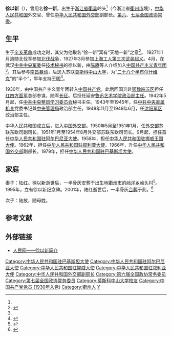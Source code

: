 {{Infobox Officeholder
|图像    = 
|图像大小= 
|图像说明= 
|届次1     = 
|职务1     = 
|就任日期1 = 
|卸任日期1 = 
|前任1     = 
|继任1     = 
|届次2     = 
|职务2     = 
|就任日期2 = 
|卸任日期2 = 
|前任2     = 
|继任2     = 
|届次3     = 
|职务3     = 
|就任日期3 = 
|卸任日期3 = 
|前任3     = 
|继任3     = 
|届次4     = 
|职务4     = 
|就任日期4 = 
|卸任日期4 = 
|前任4     = 
|继任4     = 
|届次5     = 
|职务5     = 
|就任日期5 = 
|卸任日期5 = 
|前任5     = 
|继任5     = 
|届次6     = 
|职务6     = 
|就任日期6 = 
|卸任日期6 = 
|前任6     = 
|继任6     = 
|届次7     = 
|职务7     = 
|就任日期7 = 
|卸任日期7 = 
|前任7     = 
|继任7     = 
|届次8     = 
|职务8     = 
|就任日期8 = 
|卸任日期8 = 
|前任8     = 
|继任8     = 
|姓名    = 徐以新
|原名    = 徐一新（曾用名）
|字  = 
|号  = 
|籍贯    = [[浙江省|浙江省]][[衢县|衢县]]
|出生日期= {{Birth date|1911|11|14}}
|出生地点= {{QING}}[[浙江省|浙江省]][[衢县|衢县]]
|逝世日期= {{Death date and age|1994|12|30|1911|11|14}}
|逝世地点= {{CHN}}[[北京市|北京市]]
|居处    = 
|安葬地点=[[北京市|北京市]][[八宝山革命公墓|八宝山革命公墓]]<br>[[浙江省|浙江省]][[衢州市|衢州市]][[岭洋乡|岭洋乡]]岭头村
|政党    = {{CPC}}（1930年－）
|职业    = 外交官
|父母    = 
|配偶    = 陆红
|子女    = 长子：不详<br>次子：陆放（1945年7月－）
|亲属    = 
|宗教信仰 = 
|专业    = 
|母校    = 
|网站    = 
|签名    = 
|脚注    =
}}
{{二十八个布尔什维克}}
'''徐以新'''（{{bd|1911年|11月14日|1994年|12月30日|catIdx=X}}），曾用名'''徐一新'''，出生于[[浙江省|浙江省]][[衢县|衢县]]岭头<ref name="a2"/>（今浙江省[[衢州市|衢州市]]境），[[中华人民共和国|中华人民共和国]]外交官、曾任[[中华人民共和国外交部|中华人民共和国外交部]]副部长。[[第六届全国政协常务委员|第六]]、[[第七届全国政协常务委员|七届全国政协常委]]。

== 生平 ==

生于[[辛亥革命|辛亥革命]]成功之时，其父为他取名“徐一新”寓有“天地一新”之意<ref>{{Cite web |url=http://view.news.qq.com/a/20060508/000038.htm |title=徐以新：历史上著名的半个布尔什维克 |accessdate=2015-04-21 |author= |date=2006-05-08 |work= |publisher=腾讯网，来源：党史博览 |language=Zh-hans |archive-date=2018-02-02 |archive-url=https://web.archive.org/web/20180202190501/http://view.news.qq.com/a/20060508/000038.htm }}</ref>。 1927年1月追随北伐军参加[[北伐战争|北伐战争]]，1927年3月参加[[上海工人第三次武装起义|上海工人第三次武装起义]]。4月，在武汉[[中共中央军委|中共中央军委]]任[[技术秘书|技术秘书]]的徐以新，由[[陈赓|陈赓]]等人介绍加入[[中国共产主义青年团|中国共产主义青年团]]<ref name="a2"/>。其后参与[[南昌暴动|南昌暴动]]，后送入苏联[[莫斯科中山大学|莫斯科中山大学]]，为“[[二十八个布尔什维克|二十八个半布尔什维克]]”的“半个”，早年支持[[王明|王明]]<ref>{{cite news|author=汪云生、尤国珍|title=徐以新 被称为“半个布尔什维克”|url=http://www.28-99.com/index.php?option=com_k2&view=item&layout=item&id=1415&ptype=zgjb&date=2011-01-19&node=03&Itemid=7|accessdate=2012-02-13|newspaper=人物春秋|archive-date=2016-03-08|archive-url=https://web.archive.org/web/20160308100249/http://www.28-99.com/index.php?option=com_k2&view=item&layout=item&id=1415&ptype=zgjb&date=2011-01-19&node=03&Itemid=7}}</ref>。

1930年，由中国共产主义青年团转入[[中国共产党|中国共产党]]。此后回国奔赴[[鄂豫皖苏区|鄂豫皖苏区]]担任[[红四方面军|红四方面军]]总部参谋，随军[[长征|长征]]。后担任延安[[鲁迅艺术学院|鲁迅艺术学院]][[政治部主任|政治部主任]]。1942年5月起，任[[中共中央整风学习委员会|中共中央整风学习委员会]]秘书主任。1943年至1945年，任[[中共中央直属机关|中共中央直属机关]]党委书记兼[[中共中央管理局|中央管理局]]政治部主任。1948年11月至1949年6月，任[[沈阳军区|沈阳军区]]政治部主任。

中华人民共和国成立后，进入[[中华人民共和国外交部|中国外交部]]。1950年5月至1951年1月，任[[中华人民共和国外交部|外交部]]苏联东欧司副司长。1951年1月至1954年8月外交部苏联东欧司司长。9月起，担任首任[[中国驻阿尔巴尼亚大使列表|中华人民共和国驻阿尔巴尼亚大使]]。1958年，担任[[中国驻挪威大使列表|中华人民共和国驻挪威王国大使]]。1962年，担任[[中国驻叙利亚大使列表|中华人民共和国驻叙利亚大使]]。1966年，升任[[中华人民共和国外交部|中华人民共和国外交部]]副部长。1979年，担任[[中国驻巴基斯坦大使列表|中华人民共和国驻巴基斯坦大使]]。

== 家庭 ==

妻子：陆红。徐以新逝世后，一半骨灰安葬于出生地[[衢州市|衢州市]]的[[岭洋乡|岭洋乡]]岭头村<ref name="a1">{{Cite web |url=http://qjwb.zjol.com.cn/html/2011-05/31/content_870528.htm?div=-1 |title=墓碑上为何无名 村中为何埋着徐以新一半骨灰 |accessdate=2015-04-21 |author= |date=2014-07-03 |work= |publisher=浙江在线，来源：钱江晚报，2011年5月31日，A0006版 |language=Zh-hans |archive-date=2018-02-02 |archive-url=https://web.archive.org/web/20180202190804/http://qjwb.zjol.com.cn/html/2011-05/31/content_870528.htm?div=-1 }}</ref>。1995年，立有徐以新纪念碑。2001年，陆红逝世后，一半骨灰[[合葬|合葬]]于此。<ref name="a2">{{Cite web |url=http://news.qz828.com/system/2014/07/03/010836031.shtml |title=【三衢名人堂】陆放：专注学术的“红二代” |accessdate=2015-04-21 |author=责任编辑：吾献红 |date=2014-07-03 |work= |publisher=衢州新闻网，来源：衢州晚报 |language=Zh-hans |archive-date=2018-02-02 |archive-url=https://web.archive.org/web/20180202190249/http://news.qz828.com/system/2014/07/03/010836031.shtml |dead-url=no }}</ref>

次子：陆放，随母姓。

==参考文献==

{{Reflist|2}}

== 外部链接 ==

*[http://cpc.people.com.cn/daohang/n/2013/0308/c358694-20726585.html 人民网——徐以新简介] {{Wayback|url=http://cpc.people.com.cn/daohang/n/2013/0308/c358694-20726585.html |date=20190820174230 }}

{{start box}}
{{s-dip}}
{{succession box|首任|[[罗士高|罗士高]]|[[中国驻阿尔巴尼亚大使列表|中华人民共和国驻阿尔巴尼亚大使]]|1954年9月-1957年5月}}
{{succession box|[[王幼平|王幼平]]|[[秦力真|秦力真]]|[[中国驻挪威大使列表|中华人民共和国驻挪威大使]]|1958年5月-1962年2月}}
{{succession box|首任|[[陈坦|陈坦]]|[[中国驻叙利亚大使列表|中华人民共和国驻叙利亚大使]]|1962年5月-1965年12月}}
{{succession box|[[陆维钊_(外交官)|陆维钊]]|[[王传斌|王传斌]]|[[中国驻巴基斯坦大使列表|中华人民共和国驻巴基斯坦大使]]|1979年8月-1982年4月}}
{{end box}}
{{DEFAULTSORT:X}}
[[Category:中华人民共和国驻巴基斯坦大使|Category:中华人民共和国驻巴基斯坦大使]]
[[Category:中华人民共和国驻阿尔巴尼亚大使|Category:中华人民共和国驻阿尔巴尼亚大使]]
[[Category:中华人民共和国驻挪威大使|Category:中华人民共和国驻挪威大使]]
[[Category:中华人民共和国驻叙利亚大使|Category:中华人民共和国驻叙利亚大使]]
[[Category:中华人民共和国外交部副部长|Category:中华人民共和国外交部副部长]]
[[Category:第六届全国政协常务委员|Category:第六届全国政协常务委员]]
[[Category:第七届全国政协常务委员|Category:第七届全国政协常务委员]]
[[Category:莫斯科中山大学校友|Category:莫斯科中山大学校友]]
[[Category:中国共产党党员_(1930年入党)|Category:中国共产党党员 (1930年入党)]]
[[Category:衢州人|Category:衢州人]]
[[Category:徐姓|Y]]